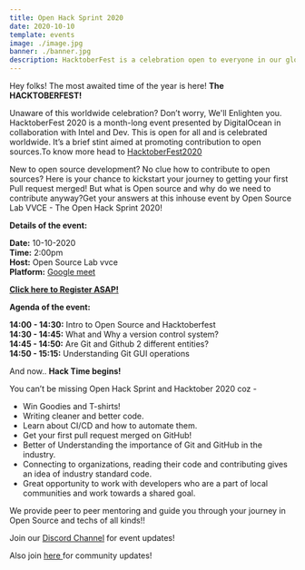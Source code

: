 ```yaml
---
title: Open Hack Sprint 2020 
date: 2020-10-10
template: events
image: ./image.jpg
banner: ./banner.jpg
description: HacktoberFest is a celebration open to everyone in our global community.
---
```


Hey folks!
The most awaited time of the year is here! **The HACKTOBERFEST!**

Unaware of this worldwide celebration? Don’t worry, We'll Enlighten you.
HacktoberFest 2020 is a month-long event presented by DigitalOcean in collaboration with Intel and Dev. This is open for all and is celebrated worldwide. It’s a brief stint aimed at promoting contribution to open sources.To know more head to <a href="https://hacktoberfest.digitalocean.com/">HacktoberFest2020</a>

New to open source development? No clue how to contribute to open sources? Here is your chance to kickstart your journey to getting your first Pull request merged!
But what is Open source and why do we need to contribute anyway?Get your answers at this inhouse event by Open Source Lab VVCE - The Open Hack Sprint 2020!

**Details of the event:** 

**Date:** 10-10-2020         
**Time:** 2:00pm  
**Host:** Open Source Lab vvce    
**Platform:** <a href="https://meet.google.com/ctx-neuf-igu">Google meet </a> 
 
<a href="https://tinyurl.com/openhaksprint"><b>Click here to Register ASAP!</b></a>

**Agenda of the event:**  

**14:00 - 14:30:** Intro to Open Source and Hacktoberfest  
**14:30 - 14:45:** What and Why a version control system?  
**14:45 - 14:50:** Are Git and Github 2 different entities?  
**14:50 - 15:15:** Understanding Git GUI operations  

And now.. **Hack Time begins!**


You can’t be missing Open Hack Sprint and Hacktober 2020 coz -
- Win Goodies and T-shirts!
- Writing cleaner and better code.
- Learn about CI/CD and how to automate them.
- Get your first pull request merged on GitHub!
- Better of Understanding the importance of Git and GitHub in the industry.
- Connecting to organizations, reading their code and contributing gives an idea of industry standard code.
- Great opportunity to work with developers who are a part of local communities and work towards a shared goal.

We provide peer to peer mentoring and guide you through your journey in Open Source and techs of all kinds!! 

Join our <a href="https://discord.gg/rRfUpga" >Discord Channel</a> for event updates! 

Also join <a href="https://tinyurl.com/joinoslvvce"> here </a> for community updates!


